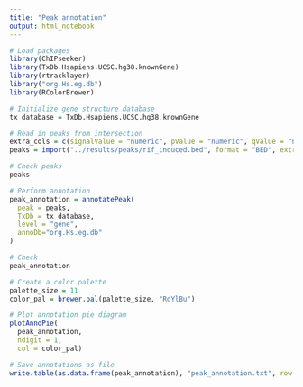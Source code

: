 ---
title: "Peak annotation"
output: html_notebook
---

```{r}
# Load packages
library(ChIPseeker)
library(TxDb.Hsapiens.UCSC.hg38.knownGene)
library(rtracklayer)
library("org.Hs.eg.db")
library(RColorBrewer)
```



```{r}
# Initialize gene structure database
tx_database = TxDb.Hsapiens.UCSC.hg38.knownGene

# Read in peaks from intersection
extra_cols = c(signalValue = "numeric", pValue = "numeric", qValue = "numeric", peak = "integer")
peaks = import("../results/peaks/rif_induced.bed", format = "BED", extraCols = extra_cols)

# Check peaks
peaks
```


```{r}
# Perform annotation
peak_annotation = annotatePeak(
  peak = peaks,
  TxDb = tx_database,
  level = "gene",
  annoDb="org.Hs.eg.db"
)

# Check
peak_annotation
```


```{r}
# Create a color palette
palette_size = 11
color_pal = brewer.pal(palette_size, "RdYlBu")

# Plot annotation pie diagram
plotAnnoPie(
  peak_annotation,
  ndigit = 1,
  col = color_pal)
```


```{r}
# Save annotations as file
write.table(as.data.frame(peak_annotation), "peak_annotation.txt", row.names = FALSE, col.names = TRUE, sep = "\t", quote = FALSE)
```



